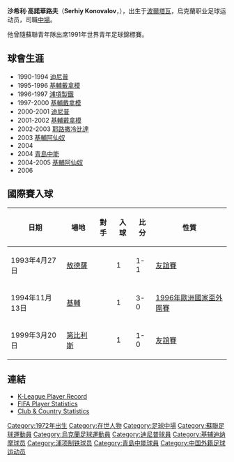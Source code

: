 {{Infobox Football biography
|          playername = 高諾華路夫
|               image = [[File:Serhiy_Konovalov.jpg|240px]]
|            fullname = Serhiy Konovalov
|         dateofbirth = {{birth date and age|1972|3|1}}
|         cityofbirth = [[波爾塔瓦|波爾塔瓦]]
|      countryofbirth = [[烏克蘭|烏克蘭]]
|              height = {{height|m=1.80}}
|            nickname = 
|         currentclub =  
|            position = [[進攻中場|進攻中場]]
|          youthyears = 
|          youthclubs = 
|               years = 1990-1994<br/>1995-1996<br/>1996-1997<br/>1997-2000<br/>2000-2001<br/>2001-2002<br/>2002-2003<br/>2003<br/>2004<br/>2004<br/>2004-2005<br/>2006
|               clubs = [[迪尼普|迪尼普]]<br/>[[基輔戴拿模|基輔戴拿模]]<br/>[[浦項製鐵|浦項製鐵]]<br/>[[基輔戴拿模|基輔戴拿模]]<br/>[[迪尼普|迪尼普]]<br/>[[基輔戴拿模|基輔戴拿模]]<br/>[[耶路撒冷贝塔足球俱乐部|耶路撒冷比達]]<br/>[[基輔兵工廠足球俱樂部|基輔阿仙奴]]<br/>{{link-en|博里斯芬|FC Borysfen Boryspil}}<br/>[[青島中能|青島中能]]<br/>[[基輔兵工廠足球俱樂部|基輔阿仙奴]]<br/>{{link-en|英特巴古|FC Inter Baku}}
|         caps(goals) = 108 (29)<br>{{0}}37 {{0}}(7)<br>{{0}}25 {{0}}(4)<br>{{0}}26 {{0}}(5)<br>{{0}}{{0}}4 {{0}}(0)<br>{{0}}{{0}}0 {{0}}(0)<br>{{0}}47 {{0}}(9)<br>{{0}}{{0}}3 {{0}}(0)<br>{{0}}{{0}}8 {{0}}(0)<br>{{0}}{{0}}6 {{0}}(1)<br>{{0}}19 {{0}}(0)<br>{{0}}{{0}}7 {{0}}(0)
|       nationalyears = 1993-2003
|        nationalteam = [[烏克蘭國家足球隊|烏克蘭]]
| nationalcaps(goals) = {{0}}22 {{0}}(3)
}}


'''沙希利·高諾華路夫'''（'''Serhiy Konovalov'''，{{bd|1972年|03月1日|||A}}），出生于[[波爾塔瓦|波爾塔瓦]]，烏克蘭职业足球运动员，司職[[中場|中場]]。

他曾隨蘇聯青年隊出席1991年世界青年足球錦標賽。

== 球會生涯 ==
*1990-1994 {{flagicon|Ukraine}} [[迪尼普|迪尼普]]
*1995-1996 {{flagicon|Ukraine}} [[基輔戴拿模|基輔戴拿模]]
*1996-1997 {{flagicon|South Korea}} [[浦項製鐵|浦項製鐵]]
*1997-2000 {{flagicon|Ukraine}} [[基輔戴拿模|基輔戴拿模]]
*2000-2001 {{flagicon|Ukraine}} [[迪尼普|迪尼普]]
*2001-2002 {{flagicon|Ukraine}} [[基輔戴拿模|基輔戴拿模]]
*2002-2003 {{flagicon|Israel}} [[耶路撒冷贝塔足球俱乐部|耶路撒冷比達]]
*2003 {{flagicon|Ukraine}} [[基輔兵工廠足球俱樂部|基輔阿仙奴]]
*2004 {{flagicon|Ukraine}} {{link-en|博里斯芬|FC Borysfen Boryspil}}
*2004 {{flagicon|China}} [[青島中能|青島中能]]
*2004-2005 {{flagicon|Ukraine}} [[基輔兵工廠足球俱樂部|基輔阿仙奴]]
*2006 {{flagicon|Azerbaijan}} {{link-en|英特巴古|FC Inter Baku}}

==國際賽入球==
{| class="wikitable"
! 日期!! 場地!! 對手!! 入球 !! 比分 !! 性質
|-
| 1993年4月27日 || {{flagicon|UKR}} [[敖德薩|敖德薩]] || {{fb|ISR}} || 1 || 1-1 || [[友誼賽|友誼賽]]
|-
| 1994年11月13日 || {{flagicon|UKR}} [[基輔|基輔]] || {{fb|EST}} || 1 || 3-0 || [[1996年歐洲國家盃外圍賽|1996年歐洲國家盃外圍賽]]
|-
| 1999年3月20日 || {{flagicon|GEO}} [[第比利斯|第比利斯]] || {{fb|GEO}} || 1 || 1-0 || [[友誼賽|友誼賽]]
|}

==連結==
* [http://new.kleaguei.com/team/K03/player.aspx?pid=1997086 K-League Player Record]{{dead link|date=2018年3月 |bot=InternetArchiveBot |fix-attempted=yes }} {{ko icon}}
* [http://www.fifa.com/worldfootball/statisticsandrecords/players/player=182706/index.html FIFA Player Statistics] {{Wayback|url=http://www.fifa.com/worldfootball/statisticsandrecords/players/player=182706/index.html |date=20121104112806 }}
* [http://www.national-football-teams.com/v2/player.php?id=7131 Club & Country Statistics] {{Wayback|url=http://www.national-football-teams.com/v2/player.php?id=7131 |date=20121003002757 }}

{{DEFAULTSORT:Konovalov, Serhiy}}
[[Category:1972年出生|Category:1972年出生]]
[[Category:在世人物|Category:在世人物]]
[[Category:足球中場|Category:足球中場]]
[[Category:蘇聯足球運動員|Category:蘇聯足球運動員]]
[[Category:烏克蘭足球運動員|Category:烏克蘭足球運動員]]
[[Category:迪尼普球員|Category:迪尼普球員]]
[[Category:基辅迪纳摩球员|Category:基辅迪纳摩球员]]
[[Category:浦项制铁球员|Category:浦项制铁球员]]
[[Category:青島中能球員|Category:青島中能球員]]
[[Category:中国外籍足球运动员|Category:中国外籍足球运动员]]